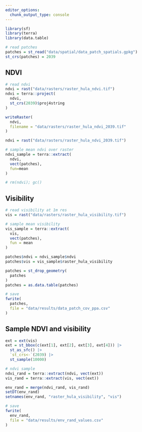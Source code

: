 ```yaml
---
editor_options: 
  chunk_output_type: console
---
```


```r
library(sf)
library(terra)
library(data.table)
```

```r
# read patches
patches = st_read("data/spatial/data_patch_spatials.gpkg")
st_crs(patches) = 2039
```

## NDVI

```r
# read ndvi
ndvi = rast("data/rasters/raster_hula_ndvi.tif")
ndvi = terra::project(
  ndvi,
  st_crs(2039)$proj4string
)

writeRaster(
  ndvi,
  filename = "data/rasters/raster_hula_ndvi_2039.tif"
)
```

```r
ndvi = rast("data/rasters/raster_hula_ndvi_2039.tif")

# sample mean ndvi over raster
ndvi_sample = terra::extract(
  ndvi,
  vect(patches),
  fun=mean
)
```

```r
# rm(ndvi); gc()
```

## Visibility

```r
# read visibility at 1m res
vis = rast("data/rasters/raster_hula_visibility.tif")
```

```r
# sample mean visibility
vis_sample = terra::extract(
  vis,
  vect(patches),
  fun = mean
)
```

```r
patches$ndvi = ndvi_sample$ndvi
patches$vis = vis_sample$raster_hula_visibility

patches = st_drop_geometry(
  patches
)
patches = as.data.table(patches)

# save
fwrite(
  patches,
  file = "data/results/data_patch_cov_ppa.csv"
)
```

## Sample NDVI and visibility

```r
ext = ext(vis)
ext = st_bbox(c(ext[1], ext[2], ext[3], ext[4])) |> 
  st_as_sfc() |> 
  `st_crs<-`(2039) |> 
  st_sample(10000)

# ndvi sample
ndvi_rand = terra::extract(ndvi, vect(ext))
vis_rand = terra::extract(vis, vect(ext))

env_rand = merge(ndvi_rand, vis_rand)
setDT(env_rand)
setnames(env_rand, "raster_hula_visibility", "vis")

# save
fwrite(
  env_rand,
  file = "data/results/env_rand_values.csv"
)
```

